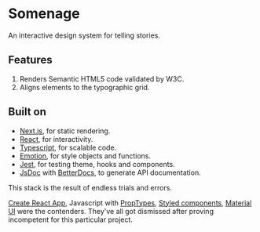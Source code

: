 # Somenage

An interactive design system for telling stories.

## Features

1. Renders Semantic HTML5 code validated by W3C.
2. Aligns elements to the typographic grid.

## Built on

- [Next.js](https://nextjsd.org), for static rendering.
- [React](https://reactjs.org/), for interactivity.
- [Typescript](https://www.typescriptlang.org/), for scalable code.
- [Emotion](https://emotion.sh/), for style objects and functions.
- [Jest](https://jestjs.io/en/), for testing theme, hooks and components.
- [JsDoc](https://jsdoc.app/) with [BetterDocs](https://github.com/SoftwareBrothers/better-docs), to generate API documentation.

This stack is the result of endless trials and errors.

[Create React App](https://create-react-app.dev/), Javascript with [PropTypes](https://reactjs.org/docs/typechecking-with-proptypes.html), [Styled components](https://styled-components.com/), [Material UI](https://styled-components.com/) were the contenders. They've all got dismissed after proving incompetent for this particular project.
